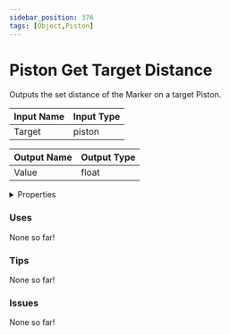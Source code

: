 ```yaml
---
sidebar_position: 376
tags: [Object,Piston]
---
```


# Piston Get Target Distance

Outputs the set distance of the Marker on a target Piston.




<EsbSvg />

| Input Name | Input Type |
|-----------|-----------|
| Target | piston |

| Output Name | Output Type |
|-----------|-----------|
| Value | float |


<details>
  <summary>Properties</summary>
  <div>
    <div>
    <table>
      <thead>
        <tr>
          <th>Is beta required?</th>
          <th>❌</th>
        </tr>
        <tr>
          <th>Is this chip a trolling risk?</th>
          <th>❌</th>
        </tr>
        <tr>
          <th>Chip UUID</th>
          <th>639a360e-aeb1-4c5d-8bc1-96bfaea8aef2</th>
        </tr>
      </thead>
    </table>
    </div>
  </div>
</details>

### Uses

None so far!

### Tips

None so far!

### Issues

None so far!